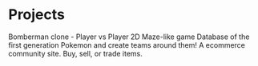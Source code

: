 # Projects

<ProjectCard title="Bomber Pandas" link="https://github.com/chknwaffles/bomberpandas" bg="background-color: #cfcfc4">
Bomberman clone - Player vs Player 2D Maze-like game 
</ProjectCard>

<ProjectCard title="Pokemon Team Builder" link="https://github.com/chknwaffles/pokemontb" bg="background-color: #cfcfc4">
Database of the first generation Pokemon and create teams around them!
</ProjectCard>

<ProjectCard title="forSale" link="https://github.com/chknwaffles/forsale" bg="background-color: #cfcfc4">
A ecommerce community site. Buy, sell, or trade items.
</ProjectCard>
